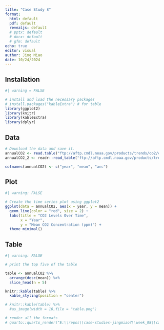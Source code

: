 ```yaml
---
title: "Case Study 8"
format:
  html: default
  pdf: default
  revealjs: default
  # pptx: default
  # docx: default
  # gfm: default
echo: true
editor: visual
author: Jing Miao
date: 10/24/2024
---
```


## Installation

```r
#| warning = FALSE

# install and load the necessary packages
# install.packages("kableExtra") # for table
library(ggplot2)
library(knitr)
library(kableExtra)
library(dplyr)
```

## Data

```r
# Download the data and save it.
annualCO2 <- read.table("ftp://aftp.cmdl.noaa.gov/products/trends/co2/co2_annmean_mlo.txt", skip = 43, col_names = c("year", "mean", "anc"))
annualCO2_2 <- readr::read_table("ftp://aftp.cmdl.noaa.gov/products/trends/co2/co2_annmean_mlo.txt", skip = 44, )

colnames(annualCO2) <- c("year", "mean", "anc")
```

## Plot

```r
#| warning: FALSE

# Create the time series plot using ggplot2
ggplot(data = annualCO2, aes(x = year, y = mean)) +
  geom_line(color = "red", size = 2) +            
  labs(title = "CO2 Levels Over Time",
       x = "Year",
       y = "Mean CO2 Concentration (ppm)") +
  theme_minimal()
```

## Table

```r
#| warning: FALSE

# print the top five of the table

table <- annualCO2 %>%
  arrange(desc(mean)) %>%
  slice_head(n = 5)

knitr::kable(table) %>%
  kable_styling(position = "center")

# knitr::kable(table) %>%
  #as_image(width = 10,file = "table.png")
```

```r
# render all the formats
# quarto::quarto_render("E:\\repos\\case-studies-jingmiao7\\week_08\\case_study_08.qmd", output_format = "all")
```
